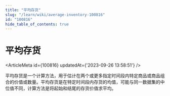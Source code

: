 ```yaml
---
title: "平均存货"
slug: "/learn/wiki/average-inventory-100816"
id: "100816"
hide_table_of_contents: true
---
```



# 平均存货

<ArticleMeta id={100816} updatedAt={'2023-09-26 13:58:51'} />
<div className='border-solid border-b border-t-0 my-4 border-[var(--ifm-color-gray-300)]' />

平均存货是一个计算方法，用于估计在两个或更多指定时间段内特定商品或商品组合的价值或数量。平均存货是在特定时间段内存货的均值，可能与同一数据集的中位值不同，计算方法是将起始和结尾的存货价值求平均。
